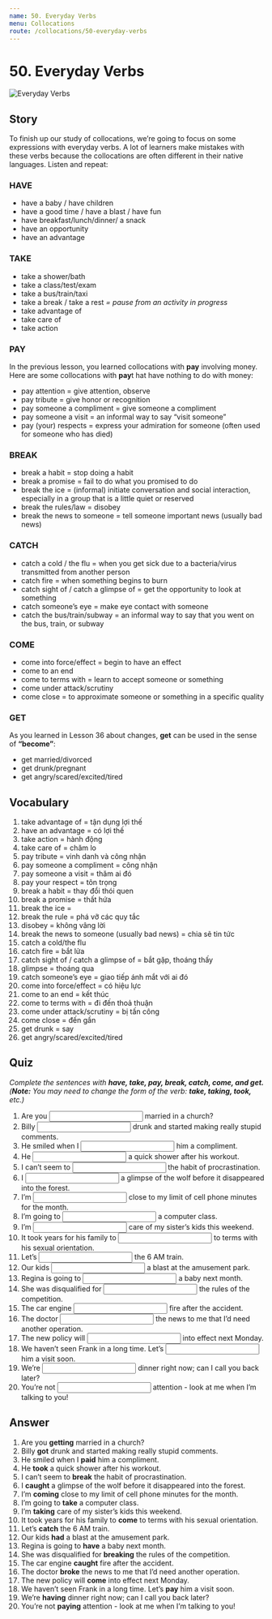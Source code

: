 ```yaml
---
name: 50. Everyday Verbs
menu: Collocations
route: /collocations/50-everyday-verbs
---
```



# 50. Everyday Verbs

<Image src="/public/everyday-verbs.jpg" alt="Everyday Verbs" />

## Story

To finish up our study of collocations, we’re going to focus on some expressions with everyday verbs. A lot of learners make mistakes with these verbs because the collocations are often different in their native languages. Listen and repeat:

### HAVE

- have a baby / have children
- have a good time / have a blast / have fun
- have breakfast/lunch/dinner/ a snack
- have an opportunity
- have an advantage

### TAKE

- take a shower/bath
- take a class/test/exam
- take a bus/train/taxi
- take a break / take a rest _= pause from an activity in progress_
- take advantage of
- take care of
- take action

### PAY

In the previous lesson, you learned collocations with **pay** involving money. Here are some collocations with **pay**t hat have nothing to do with money:

- pay attention = give attention, observe
- pay tribute = give honor or recognition
- pay someone a compliment = give someone a compliment
- pay someone a visit = an informal way to say “visit someone”
- pay (your) respects = express your admiration for someone (often used for someone who has died)

### BREAK

- break a habit = stop doing a habit
- break a promise = fail to do what you promised to do
- break the ice = (informal) initiate conversation and social interaction, especially in a group that is a little quiet or reserved
- break the rules/law = disobey
- break the news to someone = tell someone important news (usually bad news)

### CATCH

- catch a cold / the flu = when you get sick due to a bacteria/virus transmitted from another person
- catch fire = when something begins to burn
- catch sight of / catch a glimpse of = get the opportunity to look at something
- catch someone’s eye = make eye contact with someone
- catch the bus/train/subway = an informal way to say that you went on the bus, train, or subway

### COME

- come into force/effect = begin to have an effect
- come to an end
- come to terms with = learn to accept someone or something
- come under attack/scrutiny
- come close = to approximate someone or something in a specific quality

### GET

As you learned in Lesson 36 about changes, **get** can be used in the sense of **“become”**:

- get married/divorced
- get drunk/pregnant
- get angry/scared/excited/tired

## Vocabulary

1. take advantage of = tận dụng lợi thế
2. have an advantage = có lợi thế
3. take action = hành động
4. take care of = chăm lo
5. pay tribute = vinh danh và công nhận
6. pay someone a compliment = công nhận
7. pay someone a visit = thăm ai đó
8. pay your respect = tôn trọng
9. break a habit = thay đổi thói quen
10. break a promise = thất hứa
11. break the ice =
12. break the rule = phá vỡ các quy tắc
13. disobey = không vâng lời
14. break the news to someone (usually bad news) = chia sẽ tin tức
15. catch a cold/the flu
16. catch fire = bắt lửa
17. catch sight of / catch a glimpse of = bắt gặp, thoáng thấy
18. glimpse = thoáng qua
19. catch someone’s eye = giao tiếp ánh mắt với ai đó
20. come into force/effect = có hiệu lực
21. come to an end = kết thúc
22. come to terms with = đi đến thoả thuận
23. come under attack/scrutiny = bị tấn công
24. come close = đến gần
25. get drunk = say
26. get angry/scared/excited/tired

## Quiz

_Complete the sentences with_ **_have, take, pay, break, catch, come, and get._**
_(**Note:** You may need to change the form of the verb: **take, taking, took,** etc.)_

1. Are you <input className="input small-input"/> married in a church?
2. Billy <input className="input small-input"/> drunk and started making really stupid comments.
3. He smiled when I <input className="input small-input"/> him a compliment.
4. He <input className="input small-input"/> a quick shower after his workout.
5. I can’t seem to <input className="input small-input"/> the habit of procrastination.
6. I <input className="input small-input"/> a glimpse of the wolf before it disappeared into the forest.
7. I’m <input className="input small-input"/> close to my limit of cell phone minutes for the month.
8. I’m going to <input className="input small-input"/> a computer class.
9. I’m <input className="input small-input"/> care of my sister’s kids this weekend.
10. It took years for his family to <input className="input small-input"/> to terms with his sexual orientation.
11. Let’s <input className="input small-input"/> the 6 AM train.
12. Our kids <input className="input small-input"/> a blast at the amusement park.
13. Regina is going to <input className="input small-input"/> a baby next month.
14. She was disqualified for <input className="input small-input"/> the rules of the competition.
15. The car engine <input className="input small-input"/> fire after the accident.
16. The doctor <input className="input small-input"/> the news to me that I’d need another operation.
17. The new policy will <input className="input small-input"/> into effect next Monday.
18. We haven’t seen Frank in a long time. Let’s <input className="input small-input"/> him a visit soon.
19. We’re <input className="input small-input"/> dinner right now; can I call you back later?
20. You’re not <input className="input small-input"/> attention - look at me when I’m talking to you!

## Answer

1. Are you **getting** married in a church?
2. Billy **got** drunk and started making really stupid comments.
3. He smiled when I **paid** him a compliment.
4. He **took** a quick shower after his workout.
5. I can’t seem to **break** the habit of procrastination.
6. I **caught** a glimpse of the wolf before it disappeared into the forest.
7. I’m **coming** close to my limit of cell phone minutes for the month.
8. I’m going to **take** a computer class.
9. I’m **taking** care of my sister’s kids this weekend.
10. It took years for his family to **come** to terms with his sexual orientation.
11. Let’s **catch** the 6 AM train.
12. Our kids **had** a blast at the amusement park.
13. Regina is going to **have** a baby next month.
14. She was disqualified for **breaking** the rules of the competition.
15. The car engine **caught** fire after the accident.
16. The doctor **broke** the news to me that I’d need another operation.
17. The new policy will **come** into effect next Monday.
18. We haven’t seen Frank in a long time. Let’s **pay** him a visit soon.
19. We’re **having** dinner right now; can I call you back later?
20. You’re not **paying** attention - look at me when I’m talking to you!
